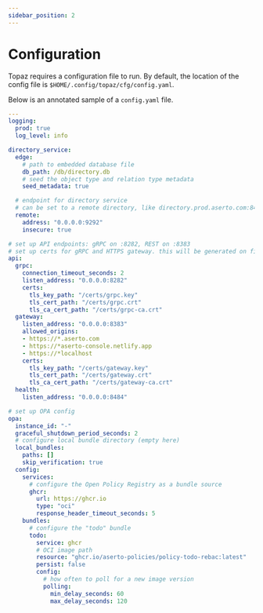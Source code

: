 ```yaml
---
sidebar_position: 2
---
```

# Configuration

Topaz requires a configuration file to run. By default, the location of the config file is `$HOME/.config/topaz/cfg/config.yaml`. 

Below is an annotated sample of a `config.yaml` file.

```yaml
---
logging:
  prod: true
  log_level: info

directory_service:
  edge:
    # path to embedded database file
    db_path: /db/directory.db
    # seed the object type and relation type metadata
    seed_metadata: true

  # endpoint for directory service
  # can be set to a remote directory, like directory.prod.aserto.com:8443
  remote:
    address: "0.0.0.0:9292"
    insecure: true

# set up API endpoints: gRPC on :8282, REST on :8383
# set up certs for gRPC and HTTPS gateway. this will be generated on first run.
api:
  grpc:
    connection_timeout_seconds: 2
    listen_address: "0.0.0.0:8282"
    certs:
      tls_key_path: "/certs/grpc.key"
      tls_cert_path: "/certs/grpc.crt"
      tls_ca_cert_path: "/certs/grpc-ca.crt"
  gateway:
    listen_address: "0.0.0.0:8383"
    allowed_origins:
    - https://*.aserto.com
    - https://*aserto-console.netlify.app
    - https://*localhost
    certs:
      tls_key_path: "/certs/gateway.key"
      tls_cert_path: "/certs/gateway.crt"
      tls_ca_cert_path: "/certs/gateway-ca.crt"
  health:
    listen_address: "0.0.0.0:8484"

# set up OPA config
opa:
  instance_id: "-"
  graceful_shutdown_period_seconds: 2
  # configure local bundle directory (empty here)
  local_bundles:
    paths: []
    skip_verification: true
  config:
    services:
      # configure the Open Policy Registry as a bundle source
      ghcr:
        url: https://ghcr.io
        type: "oci"
        response_header_timeout_seconds: 5
    bundles:
      # configure the "todo" bundle
      todo:
        service: ghcr
        # OCI image path
        resource: "ghcr.io/aserto-policies/policy-todo-rebac:latest"
        persist: false
        config:
          # how often to poll for a new image version
          polling:
            min_delay_seconds: 60
            max_delay_seconds: 120
```

